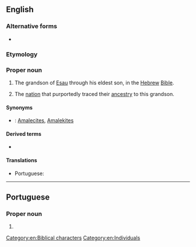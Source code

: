 ==English==
{{wikipedia}}

===Alternative forms===
* {{l|en|Amalek}}

===Etymology===
{{bor|en|he|עֲמָלֵק|tr=ʿamalēq|withtext=1}}

===Proper noun===
{{en-proper noun}}

# {{lb|en|biblical}} The grandson of [[Esau]] through his eldest son, in the [[Hebrew]] [[Bible]].
# The [[nation]] that purportedly traced their [[ancestry]] to this grandson.

====Synonyms====
* {{sense|nation descended from Amalec}}: [[Amalecite]]s, [[Amalekite]]s

====Derived terms====
* {{l|en|Amalecite}}

====Translations====
{{trans-top|grandson of Esau}}
* Portuguese: {{t|pt|Amaleque|m}}
{{trans-mid}}
{{trans-bottom}}

[[Category:en:Biblical characters]]
[[Category:en:Individuals]]

----

==Portuguese==

===Proper noun===
{{pt-proper noun|m}}

# {{alternative form of|Amaleque|lang=pt}}